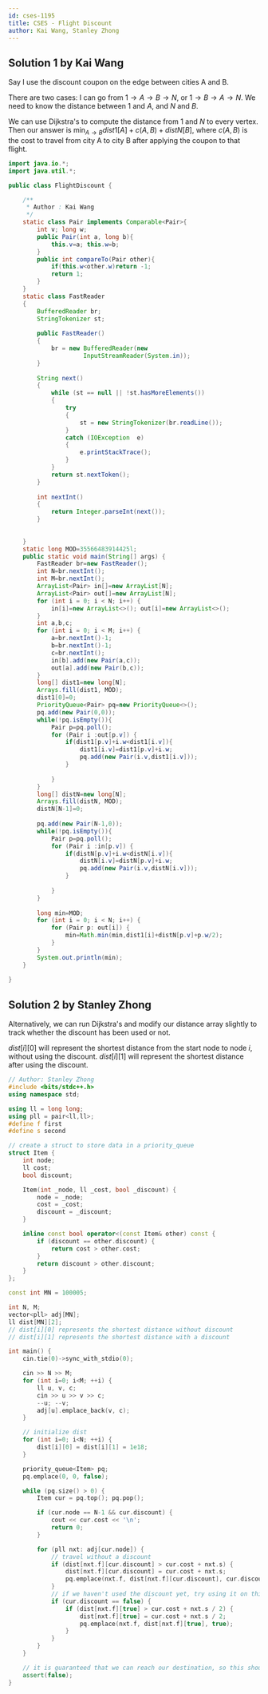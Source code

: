 ```yaml
---
id: cses-1195
title: CSES - Flight Discount
author: Kai Wang, Stanley Zhong
---
```


## Solution 1 by Kai Wang

Say I use the discount coupon on the edge between cities A and B.

There are two cases: I can go from $1\rightarrow A\rightarrow B\rightarrow N$, or $1\rightarrow B\rightarrow A\rightarrow N$. We need to know the distance between $1$ and $A$, and $N$ and $B$.

We can use Dijkstra's to compute the distance from $1$ and $N$ to every vertex. Then our answer is $\text{min}_{A\rightarrow B} dist1[A]+c(A,B)+distN[B]$, where $c(A,B)$ is the cost to travel from city A to city B after applying the coupon to that flight.

```java
import java.io.*; 
import java.util.*;

public class FlightDiscount {

    /**
     * Author : Kai Wang
     */
    static class Pair implements Comparable<Pair>{
        int v; long w;
        public Pair(int a, long b){
            this.v=a; this.w=b;
        }
        public int compareTo(Pair other){
            if(this.w<other.w)return -1;
            return 1;
        }
    }
    static class FastReader 
    { 
        BufferedReader br; 
        StringTokenizer st; 
  
        public FastReader() 
        { 
            br = new BufferedReader(new
                     InputStreamReader(System.in)); 
        } 
  
        String next() 
        { 
            while (st == null || !st.hasMoreElements()) 
            { 
                try
                { 
                    st = new StringTokenizer(br.readLine()); 
                } 
                catch (IOException  e) 
                { 
                    e.printStackTrace(); 
                } 
            } 
            return st.nextToken(); 
        } 
  
        int nextInt() 
        { 
            return Integer.parseInt(next()); 
        } 
  
        
    } 
    static long MOD=35566483914425l;
    public static void main(String[] args) {
        FastReader br=new FastReader();
        int N=br.nextInt();
        int M=br.nextInt();
        ArrayList<Pair> in[]=new ArrayList[N];
        ArrayList<Pair> out[]=new ArrayList[N];
        for (int i = 0; i < N; i++) {
            in[i]=new ArrayList<>(); out[i]=new ArrayList<>();
        }
        int a,b,c;
        for (int i = 0; i < M; i++) {
            a=br.nextInt()-1;
            b=br.nextInt()-1;
            c=br.nextInt();
            in[b].add(new Pair(a,c));
            out[a].add(new Pair(b,c));
        }
        long[] dist1=new long[N];
        Arrays.fill(dist1, MOD);
        dist1[0]=0;
        PriorityQueue<Pair> pq=new PriorityQueue<>();
        pq.add(new Pair(0,0));
        while(!pq.isEmpty()){
            Pair p=pq.poll();
            for (Pair i :out[p.v]) {
                if(dist1[p.v]+i.w<dist1[i.v]){
                    dist1[i.v]=dist1[p.v]+i.w;
                    pq.add(new Pair(i.v,dist1[i.v]));
                }
                
            }
        }
        long[] distN=new long[N];
        Arrays.fill(distN, MOD);
        distN[N-1]=0;
        
        pq.add(new Pair(N-1,0));
        while(!pq.isEmpty()){
            Pair p=pq.poll();
            for (Pair i :in[p.v]) {
                if(distN[p.v]+i.w<distN[i.v]){
                    distN[i.v]=distN[p.v]+i.w;
                    pq.add(new Pair(i.v,distN[i.v]));
                }
                
            }
        }
        
        long min=MOD;
        for (int i = 0; i < N; i++) {
            for (Pair p: out[i]) {
                min=Math.min(min,dist1[i]+distN[p.v]+p.w/2);
            }
        }
        System.out.println(min);
    }
    
}
```

## Solution 2 by Stanley Zhong
Alternatively, we can run Dijkstra's and modify our distance array slightly to track whether the discount has been used or not.

$dist[i][0]$ will represent the shortest distance from the start node to node $i$, without using the discount. $dist[i][1]$ will represent the shortest distance after using the discount.

```cpp
// Author: Stanley Zhong
#include <bits/stdc++.h>
using namespace std;

using ll = long long;
using pll = pair<ll,ll>;
#define f first
#define s second

// create a struct to store data in a priority_queue
struct Item {
    int node;
    ll cost;
    bool discount;

    Item(int _node, ll _cost, bool _discount) {
        node = _node;
        cost = _cost;
        discount = _discount;
    }

    inline const bool operator<(const Item& other) const {
        if (discount == other.discount) {
            return cost > other.cost;
        }
        return discount > other.discount;
    }
};

const int MN = 100005;

int N, M;
vector<pll> adj[MN];
ll dist[MN][2];
// dist[i][0] represents the shortest distance without discount
// dist[i][1] represents the shortest distance with a discount

int main() {
    cin.tie(0)->sync_with_stdio(0);

    cin >> N >> M;
    for (int i=0; i<M; ++i) {
        ll u, v, c;
        cin >> u >> v >> c;
        --u; --v;
        adj[u].emplace_back(v, c);
    }

    // initialize dist
    for (int i=0; i<N; ++i) {
        dist[i][0] = dist[i][1] = 1e18;
    }

    priority_queue<Item> pq;
    pq.emplace(0, 0, false);

    while (pq.size() > 0) {
        Item cur = pq.top(); pq.pop();

        if (cur.node == N-1 && cur.discount) {
            cout << cur.cost << '\n';
            return 0;
        }

        for (pll nxt: adj[cur.node]) {
            // travel without a discount
            if (dist[nxt.f][cur.discount] > cur.cost + nxt.s) {
                dist[nxt.f][cur.discount] = cur.cost + nxt.s;
                pq.emplace(nxt.f, dist[nxt.f][cur.discount], cur.discount);
            }
            // if we haven't used the discount yet, try using it on this edge
            if (cur.discount == false) {
                if (dist[nxt.f][true] > cur.cost + nxt.s / 2) {
                    dist[nxt.f][true] = cur.cost + nxt.s / 2;
                    pq.emplace(nxt.f, dist[nxt.f][true], true);
                }
            }
        }
    }

    // it is guaranteed that we can reach our destination, so this should never happen
    assert(false);
}
```